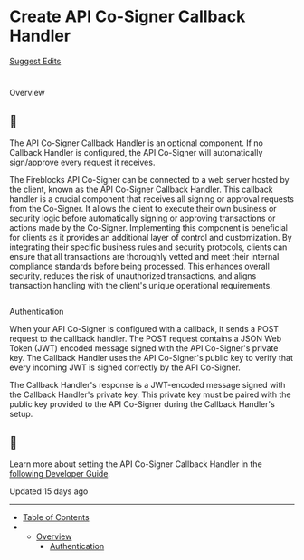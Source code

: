# Create API Co-Signer Callback Handler

[Suggest Edits](/edit/create-api-co-signer-callback-handler)

# 

Overview

[](#overview)

  
<Info>

## 📘

The API Co-Signer Callback Handler is an optional component. If no Callback Handler is configured, the API Co-Signer will automatically sign/approve every request it receives.



</Info>  

The Fireblocks API Co-Signer can be connected to a web server hosted by the client, known as the API Co-Signer Callback Handler. This callback handler is a crucial component that receives all signing or approval requests from the Co-Signer. It allows the client to execute their own business or security logic before automatically signing or approving transactions or actions made by the Co-Signer. Implementing this component is beneficial for clients as it provides an additional layer of control and customization. By integrating their specific business rules and security protocols, clients can ensure that all transactions are thoroughly vetted and meet their internal compliance standards before being processed. This enhances overall security, reduces the risk of unauthorized transactions, and aligns transaction handling with the client's unique operational requirements.

  

## 

Authentication

[](#authentication)

When your API Co-Signer is configured with a callback, it sends a POST request to the callback handler. The POST request contains a JSON Web Token (JWT) encoded message signed with the API Co-Signer's private key. The Callback Handler uses the API Co-Signer's public key to verify that every incoming JWT is signed correctly by the API Co-Signer.

The Callback Handler's response is a JWT-encoded message signed with the Callback Handler's private key. This private key must be paired with the public key provided to the API Co-Signer during the Callback Handler's setup.

<Info>

## 📘

Learn more about setting the API Co-Signer Callback Handler in the [following Developer Guide](/reference/authenticate).



</Info>

Updated 15 days ago

* * *

*   [Table of Contents](#)
*   *   [Overview](#overview)
        *   [Authentication](#authentication)